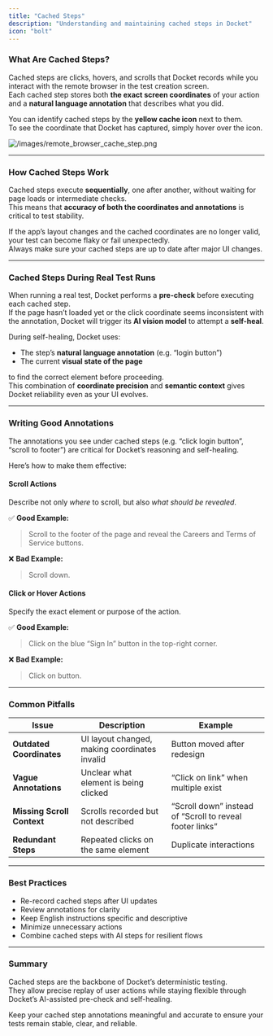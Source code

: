 ```yaml
---
title: "Cached Steps"
description: "Understanding and maintaining cached steps in Docket"
icon: "bolt"
---
```


### What Are Cached Steps?

Cached steps are clicks, hovers, and scrolls that Docket records while you interact with the remote browser in the test creation screen.\
Each cached step stores both **the exact screen coordinates** of your action and a **natural language annotation** that describes what you did.

You can identify cached steps by the **yellow cache icon** next to them.\
To see the coordinate that Docket has captured, simply hover over the icon.

![/images/remote_browser_cache_step.png](/images/remote_browser_cache_step.png)

---

### How Cached Steps Work

Cached steps execute **sequentially**, one after another, without waiting for page loads or intermediate checks.\
This means that **accuracy of both the coordinates and annotations** is critical to test stability.

If the app’s layout changes and the cached coordinates are no longer valid, your test can become flaky or fail unexpectedly.\
Always make sure your cached steps are up to date after major UI changes.

---

### Cached Steps During Real Test Runs

When running a real test, Docket performs a **pre-check** before executing each cached step.\
If the page hasn’t loaded yet or the click coordinate seems inconsistent with the annotation, Docket will trigger its **AI vision model** to attempt a **self-heal**.

During self-healing, Docket uses:

- The step’s **natural language annotation** (e.g. “login button”)
- The current **visual state of the page**

to find the correct element before proceeding.\
This combination of **coordinate precision** and **semantic context** gives Docket reliability even as your UI evolves.

---

### Writing Good Annotations

The annotations you see under cached steps (e.g. “click login button”, “scroll to footer”) are critical for Docket’s reasoning and self-healing.

Here’s how to make them effective:

#### Scroll Actions

Describe not only _where_ to scroll, but also _what should be revealed_.

✅ **Good Example:**

> Scroll to the footer of the page and reveal the Careers and Terms of Service buttons.

❌ **Bad Example:**

> Scroll down.

#### Click or Hover Actions

Specify the exact element or purpose of the action.

✅ **Good Example:**

> Click on the blue “Sign In” button in the top-right corner.

❌ **Bad Example:**

> Click on button.

---

### Common Pitfalls

| Issue                      | Description                                   | Example                                                  |
| -------------------------- | --------------------------------------------- | -------------------------------------------------------- |
| **Outdated Coordinates**   | UI layout changed, making coordinates invalid | Button moved after redesign                              |
| **Vague Annotations**      | Unclear what element is being clicked         | “Click on link” when multiple exist                      |
| **Missing Scroll Context** | Scrolls recorded but not described            | “Scroll down” instead of “Scroll to reveal footer links” |
| **Redundant Steps**        | Repeated clicks on the same element           | Duplicate interactions                                   |

---

### Best Practices

- Re-record cached steps after UI updates
- Review annotations for clarity
- Keep English instructions specific and descriptive
- Minimize unnecessary actions
- Combine cached steps with AI steps for resilient flows

---

### Summary

Cached steps are the backbone of Docket’s deterministic testing.\
They allow precise replay of user actions while staying flexible through Docket’s AI-assisted pre-check and self-healing.

Keep your cached step annotations meaningful and accurate to ensure your tests remain stable, clear, and reliable.